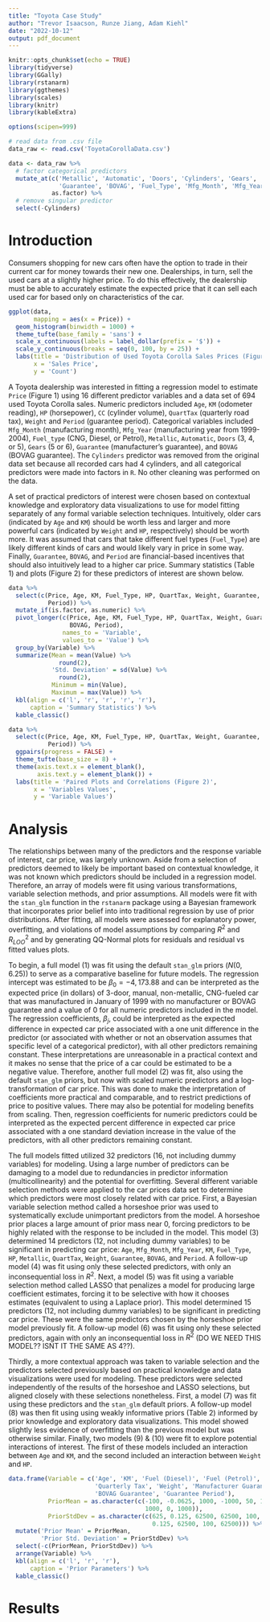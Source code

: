 ```yaml
---
title: "Toyota Case Study"
author: "Trevor Isaacson, Runze Jiang, Adam Kiehl"
date: "2022-10-12"
output: pdf_document
---
```


```r
knitr::opts_chunk$set(echo = TRUE)
library(tidyverse)
library(GGally)
library(rstanarm)
library(ggthemes)
library(scales)
library(knitr)
library(kableExtra)

options(scipen=999)
```

```r
# read data from .csv file
data_raw <- read.csv('ToyotaCorollaData.csv')

data <- data_raw %>%
  # factor categorical predictors
  mutate_at(c('Metallic', 'Automatic', 'Doors', 'Cylinders', 'Gears', 
              'Guarantee', 'BOVAG', 'Fuel_Type', 'Mfg_Month', 'Mfg_Year'),
            as.factor) %>%
  # remove singular predictor
  select(-Cylinders)
```

# Introduction

Consumers shopping for new cars often have the option to trade in their current car for money towards their new one. Dealerships, in turn, sell the used cars at a slightly higher price. To do this effectively, the dealership must be able to accurately estimate the expected price that it can sell each used car for based only on characteristics of the car. 

```r
ggplot(data,
       mapping = aes(x = Price)) +
  geom_histogram(binwidth = 1000) +
  theme_tufte(base_family = 'sans') +
  scale_x_continuous(labels = label_dollar(prefix = '$')) +
  scale_y_continuous(breaks = seq(0, 100, by = 25)) +
  labs(title = 'Distribution of Used Toyota Corolla Sales Prices (Figure 1)',
       x = 'Sales Price',
       y = 'Count')
```

A Toyota dealership was interested in fitting a regression model to estimate `Price` (Figure 1) using $16$ different predictor variables and a data set of $694$ used Toyota Corolla sales. Numeric predictors included `Age`, `KM` (odometer reading), `HP` (horsepower), `CC` (cylinder volume), `QuartTax` (quarterly road tax), `Weight` and `Period` (guarantee period). Categorical variables included `Mfg_Month` (manufacturing month), `Mfg_Year` (manufacturing year from 1999-2004), `Fuel_type` (CNG, Diesel, or Petrol), `Metallic`, `Automatic`, `Doors` (3, 4, or 5), `Gears` (5 or 6), `Guarantee` (manufacturer's guarantee), and `BOVAG` (BOVAG guarantee). The `Cylinders` predictor was removed from the original data set because all recorded cars had $4$ cylinders, and all categorical predictors were made into factors in `R`. No other cleaning was performed on the data. 

\newpage

A set of practical predictors of interest were chosen based on contextual knowledge and exploratory data visualizations to use for model fitting separately of any formal variable selection techniques. Intuitively, older cars (indicated by `Age` and `KM`) should be worth less and larger and more powerful cars (indicated by `Weight` and `HP`, respectively) should be worth more. It was assumed that cars that take different fuel types (`Fuel_Type`) are likely different kinds of cars and would likely vary in price in some way. Finally, `Guarantee`, `BOVAG`, and `Period` are financial-based incentives that should also intuitively lead to a higher car price. Summary statistics (Table 1) and plots (Figure 2) for these predictors of interest are shown below.

```r
data %>%
  select(c(Price, Age, KM, Fuel_Type, HP, QuartTax, Weight, Guarantee, BOVAG, 
           Period)) %>%
  mutate_if(is.factor, as.numeric) %>%
  pivot_longer(c(Price, Age, KM, Fuel_Type, HP, QuartTax, Weight, Guarantee, 
                 BOVAG, Period),
               names_to = 'Variable',
               values_to = 'Value') %>%
  group_by(Variable) %>%
  summarize(Mean = mean(Value) %>%
              round(2),
            'Std. Deviation' = sd(Value) %>%
              round(2),
            Minimum = min(Value),
            Maximum = max(Value)) %>%
  kbl(align = c('l', 'r', 'r', 'r', 'r'),
      caption = 'Summary Statistics') %>%
  kable_classic()

data %>%
  select(c(Price, Age, KM, Fuel_Type, HP, QuartTax, Weight, Guarantee, BOVAG, 
           Period)) %>%
  ggpairs(progress = FALSE) +
  theme_tufte(base_size = 8) +
  theme(axis.text.x = element_blank(),
        axis.text.y = element_blank()) + 
  labs(title = 'Paired Plots and Correlations (Figure 2)',
       x = 'Variables Values',
       y = 'Variable Values')
```

\newpage

# Analysis

The relationships between many of the predictors and the response variable of interest, car price, was largely unknown. Aside from a selection of predictors deemed to likely be important based on contextual knowledge, it was not known which predictors should be included in a regression model. Therefore, an array of models were fit using various transformations, variable selection methods, and prior assumptions. All models were fit with the `stan_glm` function in the `rstanarm` package using a Bayesian framework that incorporates prior belief into into traditional regression by use of prior distributions. After fitting, all models were assessed for explanatory power, overfitting, and violations of model assumptions by comparing $R^2$ and $R^2_{LOO}$ and by generating QQ-Normal plots for residuals and residual vs fitted values plots. 

To begin, a full model $(1)$ was fit using the default `stan_glm` priors ($N(0, 6.25)$) to serve as a comparative baseline for future models. The regression intercept was estimated to be $\beta_0 = -4,173.88$ and can be interpreted as the expected price (in dollars) of 3-door, manual, non-metallic, CNG-fueled car that was manufactured in January of 1999 with no manufacturer or BOVAG guarantee and a value of $0$ for all numeric predictors included in the model. The regression coefficients, $\beta_j$, could be interpreted as the expected difference in expected car price associated with a one unit difference in the predictor (or associated with whether or not an observation assumes that specific level of a categorical predictor), with all other predictors remaining constant. These interpretations are unreasonable in a practical context and it makes no sense that the price of a car could be estimated to be a negative value. Therefore, another full model $(2)$ was fit, also using the default `stan_glm` priors, but now with scaled numeric predictors and a log-transformation of car price. This was done to make the interpretation of coefficients more practical and comparable, and to restrict predictions of price to positive values. There may also be potential for modeling benefits from scaling. Then, regression coefficients for numeric predictors could be interpreted as the expected percent difference in expected car price associated with a one standard deviation increase in the value of the predictors, with all other predictors remaining constant. 

The full models fitted utilized $32$ predictors ($16$, not including dummy variables) for modeling. Using a large number of predictors can be damaging to a model due to redundancies in predictor information (multicollinearity) and the potential for overfitting. Several different variable selection methods were applied to the car prices data set to determine which predictors were most closely related with car price. First, a Bayesian variable selection method called a horseshoe prior was used to systematically exclude unimportant predictors from the model. A horseshoe prior places a large amount of prior mass near $0$, forcing predictors to be highly related with the response to be included in the model. This model $(3)$ determined $14$ predictors ($12$, not including dummy variables) to be significant in predicting car price: `Age`, `Mfg_Month`, `Mfg_Year`, `KM`, `Fuel_Type`, `HP`, `Metallic`, `QuartTax`, `Weight`, `Guarantee`, `BOVAG`, and `Period`. A follow-up model $(4)$ was fit using only these selected predictors, with only an inconsequential loss in $R^2$. Next, a model $(5)$ was fit using a variable selection method called LASSO that penalizes a model for producing large coefficient estimates, forcing it to be selective with how it chooses estimates (equivalent to using a Laplace prior). This model determined $15$ predictors ($12$, not including dummy variables) to be significant in predicting car price. These were the same predictors chosen by the horseshoe prior model previously fit. A follow-up model $(6)$ was fit using only these selected predictors, again with only an inconsequential loss in $R^2$ (DO WE NEED THIS MODEL?? ISNT IT THE SAME AS 4??). 

Thirdly, a more contextual approach was taken to variable selection and the predictors selected previously based on practical knowledge and data visualizations were used for modeling. These predictors were selected independently of the results of the horseshoe and LASSO selections, but aligned closely with these selections nonetheless. First, a model $(7)$ was fit using these predictors and the `stan_glm` default priors. A follow-up model $(8)$ was then fit using using weakly informative priors (Table 2) informed by prior knowledge and exploratory data visualizations. This model showed slightly less evidence of overfitting than the previous model but was otherwise similar. Finally, two models $(9)$ & $(10)$ were fit to explore potential interactions of interest. The first of these models included an interaction between `Age` and `KM`, and the second included an interaction between `Weight` and `HP`. 

```r
data.frame(Variable = c('Age', 'KM', 'Fuel (Diesel)', 'Fuel (Petrol)', 'HP', 
                        'Quarterly Tax', 'Weight', 'Manufacturer Guarantee', 
                        'BOVAG Guarantee', 'Guarantee Period'),
           PriorMean = as.character(c(-100, -0.0625, 1000, -1000, 50, 100, 10, 
                                      1000, 0, 1000)),
           PriorStdDev = as.character(c(625, 0.125, 62500, 62500, 100, 625, 
                                        0.125, 62500, 100, 62500))) %>%
  mutate('Prior Mean' = PriorMean,
         'Prior Std. Deviation' = PriorStdDev) %>%
  select(-c(PriorMean, PriorStdDev)) %>%
  arrange(Variable) %>%
  kbl(align = c('l', 'r', 'r'),
      caption = 'Prior Parameters') %>%
  kable_classic()
```

# Results
